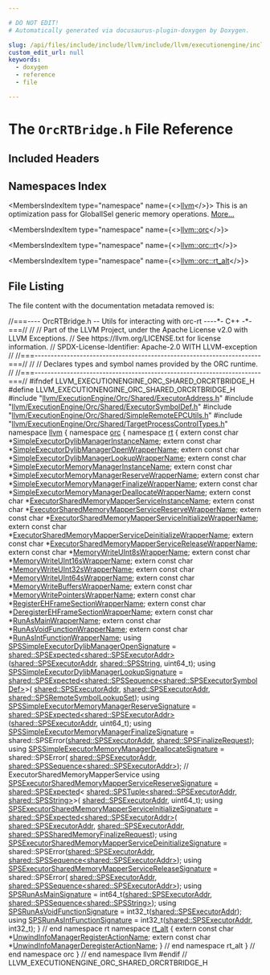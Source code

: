 ```yaml
---

# DO NOT EDIT!
# Automatically generated via docusaurus-plugin-doxygen by Doxygen.

slug: /api/files/include/include/llvm/include/llvm/executionengine/include/llvm/executionengine/orc/include/llvm/executionengine/orc/shared/orcrtbridge-h
custom_edit_url: null
keywords:
  - doxygen
  - reference
  - file

---
```





# The `OrcRTBridge.h` File Reference

<DoxygenPage pluginConfig={pluginConfig}>



## Included Headers

<IncludesList>
<IncludesListItem
  filePath="llvm/ExecutionEngine/Orc/Shared/ExecutorAddress.h"
  permalink="/docs/api/files/include/include/llvm/include/llvm/executionengine/include/llvm/executionengine/orc/include/llvm/executionengine/orc/shared/executoraddress-h"
  isLocal="true" />
<IncludesListItem
  filePath="llvm/ExecutionEngine/Orc/Shared/ExecutorSymbolDef.h"
  permalink="/docs/api/files/include/include/llvm/include/llvm/executionengine/include/llvm/executionengine/orc/include/llvm/executionengine/orc/shared/executorsymboldef-h"
  isLocal="true" />
<IncludesListItem
  filePath="llvm/ExecutionEngine/Orc/Shared/SimpleRemoteEPCUtils.h"
  permalink="/docs/api/files/include/include/llvm/include/llvm/executionengine/include/llvm/executionengine/orc/include/llvm/executionengine/orc/shared/simpleremoteepcutils-h"
  isLocal="true" />
<IncludesListItem
  filePath="llvm/ExecutionEngine/Orc/Shared/TargetProcessControlTypes.h"
  permalink="/docs/api/files/include/include/llvm/include/llvm/executionengine/include/llvm/executionengine/orc/include/llvm/executionengine/orc/shared/targetprocesscontroltypes-h"
  isLocal="true" />
</IncludesList>

## Namespaces Index

<MembersIndex>

<MembersIndexItem
  type="namespace"
  name={<><a href="/docs/api/namespaces/llvm">llvm</a></>}>
This is an optimization pass for GlobalISel generic memory operations. <a href="/docs/api/namespaces/llvm/#details">More...</a>
</MembersIndexItem>

<MembersIndexItem
  type="namespace"
  name={<><a href="/docs/api/namespaces/llvm/orc">llvm::orc</a></>}>
</MembersIndexItem>

<MembersIndexItem
  type="namespace"
  name={<><a href="/docs/api/namespaces/llvm/orc/rt">llvm::orc::rt</a></>}>
</MembersIndexItem>

<MembersIndexItem
  type="namespace"
  name={<><a href="/docs/api/namespaces/llvm/orc/rt-alt">llvm::orc::rt_alt</a></>}>
</MembersIndexItem>

</MembersIndex>


## File Listing

The file content with the documentation metadata removed is:

<ProgramListing>

<Link id="l00001" /><CodeLine lineNumber="1"><span class="doxyHighlightComment">//===---- OrcRTBridge.h -- Utils for interacting with orc-rt ----&#42;- C++ -&#42;-===//</span></CodeLine>
<Link id="l00002" /><CodeLine lineNumber="2"><span class="doxyHighlightComment">//</span></CodeLine>
<Link id="l00003" /><CodeLine lineNumber="3"><span class="doxyHighlightComment">// Part of the LLVM Project, under the Apache License v2.0 with LLVM Exceptions.</span></CodeLine>
<Link id="l00004" /><CodeLine lineNumber="4"><span class="doxyHighlightComment">// See https://llvm.org/LICENSE.txt for license information.</span></CodeLine>
<Link id="l00005" /><CodeLine lineNumber="5"><span class="doxyHighlightComment">// SPDX-License-Identifier: Apache-2.0 WITH LLVM-exception</span></CodeLine>
<Link id="l00006" /><CodeLine lineNumber="6"><span class="doxyHighlightComment">//</span></CodeLine>
<Link id="l00007" /><CodeLine lineNumber="7"><span class="doxyHighlightComment">//===----------------------------------------------------------------------===//</span></CodeLine>
<Link id="l00008" /><CodeLine lineNumber="8"><span class="doxyHighlightComment">//</span></CodeLine>
<Link id="l00009" /><CodeLine lineNumber="9"><span class="doxyHighlightComment">// Declares types and symbol names provided by the ORC runtime.</span></CodeLine>
<Link id="l00010" /><CodeLine lineNumber="10"><span class="doxyHighlightComment">//</span></CodeLine>
<Link id="l00011" /><CodeLine lineNumber="11"><span class="doxyHighlightComment">//===----------------------------------------------------------------------===//</span></CodeLine>
<Link id="l00012" /><CodeLine lineNumber="12"></CodeLine>
<Link id="l00013" /><CodeLine lineNumber="13"><span class="doxyHighlightPreprocessor">#ifndef LLVM&#95;EXECUTIONENGINE&#95;ORC&#95;SHARED&#95;ORCRTBRIDGE&#95;H</span></CodeLine>
<Link id="l00014" /><CodeLine lineNumber="14"><span class="doxyHighlightPreprocessor">#define LLVM&#95;EXECUTIONENGINE&#95;ORC&#95;SHARED&#95;ORCRTBRIDGE&#95;H</span></CodeLine>
<Link id="l00015" /><CodeLine lineNumber="15"></CodeLine>
<Link id="l00016" /><CodeLine lineNumber="16"><span class="doxyHighlightPreprocessor">#include &quot;<a href="/docs/api/files/include/include/llvm/include/llvm/executionengine/include/llvm/executionengine/orc/include/llvm/executionengine/orc/shared/executoraddress-h">llvm/ExecutionEngine/Orc/Shared/ExecutorAddress.h</a>&quot;</span></CodeLine>
<Link id="l00017" /><CodeLine lineNumber="17"><span class="doxyHighlightPreprocessor">#include &quot;<a href="/docs/api/files/include/include/llvm/include/llvm/executionengine/include/llvm/executionengine/orc/include/llvm/executionengine/orc/shared/executorsymboldef-h">llvm/ExecutionEngine/Orc/Shared/ExecutorSymbolDef.h</a>&quot;</span></CodeLine>
<Link id="l00018" /><CodeLine lineNumber="18"><span class="doxyHighlightPreprocessor">#include &quot;<a href="/docs/api/files/include/include/llvm/include/llvm/executionengine/include/llvm/executionengine/orc/include/llvm/executionengine/orc/shared/simpleremoteepcutils-h">llvm/ExecutionEngine/Orc/Shared/SimpleRemoteEPCUtils.h</a>&quot;</span></CodeLine>
<Link id="l00019" /><CodeLine lineNumber="19"><span class="doxyHighlightPreprocessor">#include &quot;<a href="/docs/api/files/include/include/llvm/include/llvm/executionengine/include/llvm/executionengine/orc/include/llvm/executionengine/orc/shared/targetprocesscontroltypes-h">llvm/ExecutionEngine/Orc/Shared/TargetProcessControlTypes.h</a>&quot;</span></CodeLine>
<Link id="l00020" /><CodeLine lineNumber="20"></CodeLine>
<Link id="l00021" /><CodeLine lineNumber="21"><span class="doxyHighlightKeyword">namespace </span><span class="doxyHighlight"><a href="/docs/api/namespaces/llvm">llvm</a> &#123;</span></CodeLine>
<Link id="l00022" /><CodeLine lineNumber="22"><span class="doxyHighlightKeyword">namespace </span><span class="doxyHighlight"><a href="/docs/api/namespaces/llvm/orc">orc</a> &#123;</span></CodeLine>
<Link id="l00023" /><CodeLine lineNumber="23" lineLink="/docs/api/namespaces/llvm/orc/rt"><span class="doxyHighlightKeyword">namespace </span><span class="doxyHighlight"><a href="/docs/api/namespaces/llvm/orc/rt">rt</a> &#123;</span></CodeLine>
<Link id="l00024" /><CodeLine lineNumber="24"></CodeLine>
<Link id="l00025" /><CodeLine lineNumber="25"><span class="doxyHighlightKeyword">extern</span><span class="doxyHighlight"> </span><span class="doxyHighlightKeyword">const</span><span class="doxyHighlight"> </span><span class="doxyHighlightKeywordType">char</span><span class="doxyHighlight"> &#42;<a href="/docs/api/namespaces/llvm/orc/rt/#ae5000e68c40d7a033515b57676e2b59c">SimpleExecutorDylibManagerInstanceName</a>;</span></CodeLine>
<Link id="l00026" /><CodeLine lineNumber="26"><span class="doxyHighlightKeyword">extern</span><span class="doxyHighlight"> </span><span class="doxyHighlightKeyword">const</span><span class="doxyHighlight"> </span><span class="doxyHighlightKeywordType">char</span><span class="doxyHighlight"> &#42;<a href="/docs/api/namespaces/llvm/orc/rt/#a86bb4954899f7b8d42b5c1efed3aff24">SimpleExecutorDylibManagerOpenWrapperName</a>;</span></CodeLine>
<Link id="l00027" /><CodeLine lineNumber="27"><span class="doxyHighlightKeyword">extern</span><span class="doxyHighlight"> </span><span class="doxyHighlightKeyword">const</span><span class="doxyHighlight"> </span><span class="doxyHighlightKeywordType">char</span><span class="doxyHighlight"> &#42;<a href="/docs/api/namespaces/llvm/orc/rt/#a9dc7ccbe616e10eaa1e40ab3ef4e1cd0">SimpleExecutorDylibManagerLookupWrapperName</a>;</span></CodeLine>
<Link id="l00028" /><CodeLine lineNumber="28"></CodeLine>
<Link id="l00029" /><CodeLine lineNumber="29"><span class="doxyHighlightKeyword">extern</span><span class="doxyHighlight"> </span><span class="doxyHighlightKeyword">const</span><span class="doxyHighlight"> </span><span class="doxyHighlightKeywordType">char</span><span class="doxyHighlight"> &#42;<a href="/docs/api/namespaces/llvm/orc/rt/#aefed2faa1885d142243754bc19726f68">SimpleExecutorMemoryManagerInstanceName</a>;</span></CodeLine>
<Link id="l00030" /><CodeLine lineNumber="30"><span class="doxyHighlightKeyword">extern</span><span class="doxyHighlight"> </span><span class="doxyHighlightKeyword">const</span><span class="doxyHighlight"> </span><span class="doxyHighlightKeywordType">char</span><span class="doxyHighlight"> &#42;<a href="/docs/api/namespaces/llvm/orc/rt/#a75e31b039e3f8f9d74a5ecc9fc4445e9">SimpleExecutorMemoryManagerReserveWrapperName</a>;</span></CodeLine>
<Link id="l00031" /><CodeLine lineNumber="31"><span class="doxyHighlightKeyword">extern</span><span class="doxyHighlight"> </span><span class="doxyHighlightKeyword">const</span><span class="doxyHighlight"> </span><span class="doxyHighlightKeywordType">char</span><span class="doxyHighlight"> &#42;<a href="/docs/api/namespaces/llvm/orc/rt/#a1386745ca3127ba6afbb98a00984da28">SimpleExecutorMemoryManagerFinalizeWrapperName</a>;</span></CodeLine>
<Link id="l00032" /><CodeLine lineNumber="32"><span class="doxyHighlightKeyword">extern</span><span class="doxyHighlight"> </span><span class="doxyHighlightKeyword">const</span><span class="doxyHighlight"> </span><span class="doxyHighlightKeywordType">char</span><span class="doxyHighlight"> &#42;<a href="/docs/api/namespaces/llvm/orc/rt/#a66900c0d1cb7093763fdf126c66fb770">SimpleExecutorMemoryManagerDeallocateWrapperName</a>;</span></CodeLine>
<Link id="l00033" /><CodeLine lineNumber="33"></CodeLine>
<Link id="l00034" /><CodeLine lineNumber="34"><span class="doxyHighlightKeyword">extern</span><span class="doxyHighlight"> </span><span class="doxyHighlightKeyword">const</span><span class="doxyHighlight"> </span><span class="doxyHighlightKeywordType">char</span><span class="doxyHighlight"> &#42;<a href="/docs/api/namespaces/llvm/orc/rt/#a37bd244700f67073b1a7fd36d4b0c6df">ExecutorSharedMemoryMapperServiceInstanceName</a>;</span></CodeLine>
<Link id="l00035" /><CodeLine lineNumber="35"><span class="doxyHighlightKeyword">extern</span><span class="doxyHighlight"> </span><span class="doxyHighlightKeyword">const</span><span class="doxyHighlight"> </span><span class="doxyHighlightKeywordType">char</span><span class="doxyHighlight"> &#42;<a href="/docs/api/namespaces/llvm/orc/rt/#a7496ff8990f2e5591c5b891e8f674e9e">ExecutorSharedMemoryMapperServiceReserveWrapperName</a>;</span></CodeLine>
<Link id="l00036" /><CodeLine lineNumber="36"><span class="doxyHighlightKeyword">extern</span><span class="doxyHighlight"> </span><span class="doxyHighlightKeyword">const</span><span class="doxyHighlight"> </span><span class="doxyHighlightKeywordType">char</span><span class="doxyHighlight"> &#42;<a href="/docs/api/namespaces/llvm/orc/rt/#af79a01251b80e17a178dd67316d2c3f0">ExecutorSharedMemoryMapperServiceInitializeWrapperName</a>;</span></CodeLine>
<Link id="l00037" /><CodeLine lineNumber="37"><span class="doxyHighlightKeyword">extern</span><span class="doxyHighlight"> </span><span class="doxyHighlightKeyword">const</span><span class="doxyHighlight"> </span><span class="doxyHighlightKeywordType">char</span><span class="doxyHighlight"> &#42;<a href="/docs/api/namespaces/llvm/orc/rt/#a98730faf23f94a2a4e52ea58da0af591">ExecutorSharedMemoryMapperServiceDeinitializeWrapperName</a>;</span></CodeLine>
<Link id="l00038" /><CodeLine lineNumber="38"><span class="doxyHighlightKeyword">extern</span><span class="doxyHighlight"> </span><span class="doxyHighlightKeyword">const</span><span class="doxyHighlight"> </span><span class="doxyHighlightKeywordType">char</span><span class="doxyHighlight"> &#42;<a href="/docs/api/namespaces/llvm/orc/rt/#a9e9a0ddd7ddd135851d649fb8234373b">ExecutorSharedMemoryMapperServiceReleaseWrapperName</a>;</span></CodeLine>
<Link id="l00039" /><CodeLine lineNumber="39"></CodeLine>
<Link id="l00040" /><CodeLine lineNumber="40"><span class="doxyHighlightKeyword">extern</span><span class="doxyHighlight"> </span><span class="doxyHighlightKeyword">const</span><span class="doxyHighlight"> </span><span class="doxyHighlightKeywordType">char</span><span class="doxyHighlight"> &#42;<a href="/docs/api/namespaces/llvm/orc/rt/#aa7198652f85526109e77300b9b67f559">MemoryWriteUInt8sWrapperName</a>;</span></CodeLine>
<Link id="l00041" /><CodeLine lineNumber="41"><span class="doxyHighlightKeyword">extern</span><span class="doxyHighlight"> </span><span class="doxyHighlightKeyword">const</span><span class="doxyHighlight"> </span><span class="doxyHighlightKeywordType">char</span><span class="doxyHighlight"> &#42;<a href="/docs/api/namespaces/llvm/orc/rt/#a16a7b80a8e73315cd597145aa582492f">MemoryWriteUInt16sWrapperName</a>;</span></CodeLine>
<Link id="l00042" /><CodeLine lineNumber="42"><span class="doxyHighlightKeyword">extern</span><span class="doxyHighlight"> </span><span class="doxyHighlightKeyword">const</span><span class="doxyHighlight"> </span><span class="doxyHighlightKeywordType">char</span><span class="doxyHighlight"> &#42;<a href="/docs/api/namespaces/llvm/orc/rt/#ab1a53cab0630ca7f22bc6c2074fc5be8">MemoryWriteUInt32sWrapperName</a>;</span></CodeLine>
<Link id="l00043" /><CodeLine lineNumber="43"><span class="doxyHighlightKeyword">extern</span><span class="doxyHighlight"> </span><span class="doxyHighlightKeyword">const</span><span class="doxyHighlight"> </span><span class="doxyHighlightKeywordType">char</span><span class="doxyHighlight"> &#42;<a href="/docs/api/namespaces/llvm/orc/rt/#aa48f07bac1a7bc98ef719170b0ebb6b9">MemoryWriteUInt64sWrapperName</a>;</span></CodeLine>
<Link id="l00044" /><CodeLine lineNumber="44"><span class="doxyHighlightKeyword">extern</span><span class="doxyHighlight"> </span><span class="doxyHighlightKeyword">const</span><span class="doxyHighlight"> </span><span class="doxyHighlightKeywordType">char</span><span class="doxyHighlight"> &#42;<a href="/docs/api/namespaces/llvm/orc/rt/#aca94690d0b8e760f473aab2fa27d5c23">MemoryWriteBuffersWrapperName</a>;</span></CodeLine>
<Link id="l00045" /><CodeLine lineNumber="45"><span class="doxyHighlightKeyword">extern</span><span class="doxyHighlight"> </span><span class="doxyHighlightKeyword">const</span><span class="doxyHighlight"> </span><span class="doxyHighlightKeywordType">char</span><span class="doxyHighlight"> &#42;<a href="/docs/api/namespaces/llvm/orc/rt/#aa89935ea06c8efbd5b88cc51afd4d38f">MemoryWritePointersWrapperName</a>;</span></CodeLine>
<Link id="l00046" /><CodeLine lineNumber="46"></CodeLine>
<Link id="l00047" /><CodeLine lineNumber="47"><span class="doxyHighlightKeyword">extern</span><span class="doxyHighlight"> </span><span class="doxyHighlightKeyword">const</span><span class="doxyHighlight"> </span><span class="doxyHighlightKeywordType">char</span><span class="doxyHighlight"> &#42;<a href="/docs/api/namespaces/llvm/orc/rt/#a708d9b5b8008550fc5bcbda4264b33fe">RegisterEHFrameSectionWrapperName</a>;</span></CodeLine>
<Link id="l00048" /><CodeLine lineNumber="48"><span class="doxyHighlightKeyword">extern</span><span class="doxyHighlight"> </span><span class="doxyHighlightKeyword">const</span><span class="doxyHighlight"> </span><span class="doxyHighlightKeywordType">char</span><span class="doxyHighlight"> &#42;<a href="/docs/api/namespaces/llvm/orc/rt/#a68f498b849914201972f86b5bbcb41a9">DeregisterEHFrameSectionWrapperName</a>;</span></CodeLine>
<Link id="l00049" /><CodeLine lineNumber="49"></CodeLine>
<Link id="l00050" /><CodeLine lineNumber="50"><span class="doxyHighlightKeyword">extern</span><span class="doxyHighlight"> </span><span class="doxyHighlightKeyword">const</span><span class="doxyHighlight"> </span><span class="doxyHighlightKeywordType">char</span><span class="doxyHighlight"> &#42;<a href="/docs/api/namespaces/llvm/orc/rt/#ae0d022df65cef8fec8bc53d39f9d918a">RunAsMainWrapperName</a>;</span></CodeLine>
<Link id="l00051" /><CodeLine lineNumber="51"><span class="doxyHighlightKeyword">extern</span><span class="doxyHighlight"> </span><span class="doxyHighlightKeyword">const</span><span class="doxyHighlight"> </span><span class="doxyHighlightKeywordType">char</span><span class="doxyHighlight"> &#42;<a href="/docs/api/namespaces/llvm/orc/rt/#ac46df3c9953b16c7deb29b22d05bd6db">RunAsVoidFunctionWrapperName</a>;</span></CodeLine>
<Link id="l00052" /><CodeLine lineNumber="52"><span class="doxyHighlightKeyword">extern</span><span class="doxyHighlight"> </span><span class="doxyHighlightKeyword">const</span><span class="doxyHighlight"> </span><span class="doxyHighlightKeywordType">char</span><span class="doxyHighlight"> &#42;<a href="/docs/api/namespaces/llvm/orc/rt/#a29f1789497f8bff6fa2ff287fc252d0a">RunAsIntFunctionWrapperName</a>;</span></CodeLine>
<Link id="l00053" /><CodeLine lineNumber="53"></CodeLine>
<Link id="l00054" /><CodeLine lineNumber="54" lineLink="/docs/api/namespaces/llvm/orc/rt/#a59cbb375727166fc83c1ed4a1e00010b"><span class="doxyHighlightKeyword">using </span><span class="doxyHighlight"><a href="/docs/api/namespaces/llvm/orc/rt/#a59cbb375727166fc83c1ed4a1e00010b">SPSSimpleExecutorDylibManagerOpenSignature</a> =</span></CodeLine>
<Link id="l00055" /><CodeLine lineNumber="55"><span class="doxyHighlight">    <a href="/docs/api/classes/llvm/orc/shared/spsexpected">shared::SPSExpected&lt;shared::SPSExecutorAddr&gt;</a>(<a href="/docs/api/classes/llvm/orc/shared/spsexecutoraddr">shared::SPSExecutorAddr</a>,</span></CodeLine>
<Link id="l00056" /><CodeLine lineNumber="56"><span class="doxyHighlight">                                                 <a href="/docs/api/namespaces/llvm/orc/shared/#a3b101487ee72cf9033225840204e68bb">shared::SPSString</a>, uint64&#95;t);</span></CodeLine>
<Link id="l00057" /><CodeLine lineNumber="57"></CodeLine>
<Link id="l00058" /><CodeLine lineNumber="58" lineLink="/docs/api/namespaces/llvm/orc/rt/#a074336153a117ca2ccd97221e728a5c3"><span class="doxyHighlightKeyword">using </span><span class="doxyHighlight"><a href="/docs/api/namespaces/llvm/orc/rt/#a074336153a117ca2ccd97221e728a5c3">SPSSimpleExecutorDylibManagerLookupSignature</a> =</span></CodeLine>
<Link id="l00059" /><CodeLine lineNumber="59"><span class="doxyHighlight">    <a href="/docs/api/classes/llvm/orc/shared/spsexpected">shared::SPSExpected&lt;shared::SPSSequence&lt;shared::SPSExecutorSymbolDef&gt;</a>&gt;(</span></CodeLine>
<Link id="l00060" /><CodeLine lineNumber="60"><span class="doxyHighlight">        <a href="/docs/api/classes/llvm/orc/shared/spsexecutoraddr">shared::SPSExecutorAddr</a>, <a href="/docs/api/classes/llvm/orc/shared/spsexecutoraddr">shared::SPSExecutorAddr</a>,</span></CodeLine>
<Link id="l00061" /><CodeLine lineNumber="61"><span class="doxyHighlight">        <a href="/docs/api/namespaces/llvm/orc/shared/#aa4683bc096f3b0cd8be3e2bcfa5924fa">shared::SPSRemoteSymbolLookupSet</a>);</span></CodeLine>
<Link id="l00062" /><CodeLine lineNumber="62"></CodeLine>
<Link id="l00063" /><CodeLine lineNumber="63" lineLink="/docs/api/namespaces/llvm/orc/rt/#a050da764894bd3ab4db31952c8982c39"><span class="doxyHighlightKeyword">using </span><span class="doxyHighlight"><a href="/docs/api/namespaces/llvm/orc/rt/#a050da764894bd3ab4db31952c8982c39">SPSSimpleExecutorMemoryManagerReserveSignature</a> =</span></CodeLine>
<Link id="l00064" /><CodeLine lineNumber="64"><span class="doxyHighlight">    <a href="/docs/api/classes/llvm/orc/shared/spsexpected">shared::SPSExpected&lt;shared::SPSExecutorAddr&gt;</a>(<a href="/docs/api/classes/llvm/orc/shared/spsexecutoraddr">shared::SPSExecutorAddr</a>,</span></CodeLine>
<Link id="l00065" /><CodeLine lineNumber="65"><span class="doxyHighlight">                                                 uint64&#95;t);</span></CodeLine>
<Link id="l00066" /><CodeLine lineNumber="66" lineLink="/docs/api/namespaces/llvm/orc/rt/#a748877e70deb4d5cfba84c82ae219701"><span class="doxyHighlightKeyword">using </span><span class="doxyHighlight"><a href="/docs/api/namespaces/llvm/orc/rt/#a748877e70deb4d5cfba84c82ae219701">SPSSimpleExecutorMemoryManagerFinalizeSignature</a> =</span></CodeLine>
<Link id="l00067" /><CodeLine lineNumber="67"><span class="doxyHighlight">    shared::SPSError(<a href="/docs/api/classes/llvm/orc/shared/spsexecutoraddr">shared::SPSExecutorAddr</a>, <a href="/docs/api/namespaces/llvm/orc/shared/#a35b277daedca31091f550803ef8834c0">shared::SPSFinalizeRequest</a>);</span></CodeLine>
<Link id="l00068" /><CodeLine lineNumber="68" lineLink="/docs/api/namespaces/llvm/orc/rt/#afbeca9ac4a6c6710667297da29cc62c4"><span class="doxyHighlightKeyword">using </span><span class="doxyHighlight"><a href="/docs/api/namespaces/llvm/orc/rt/#afbeca9ac4a6c6710667297da29cc62c4">SPSSimpleExecutorMemoryManagerDeallocateSignature</a> = shared::SPSError(</span></CodeLine>
<Link id="l00069" /><CodeLine lineNumber="69"><span class="doxyHighlight">    <a href="/docs/api/classes/llvm/orc/shared/spsexecutoraddr">shared::SPSExecutorAddr</a>, <a href="/docs/api/classes/llvm/orc/shared/spssequence">shared::SPSSequence&lt;shared::SPSExecutorAddr&gt;</a>);</span></CodeLine>
<Link id="l00070" /><CodeLine lineNumber="70"></CodeLine>
<Link id="l00071" /><CodeLine lineNumber="71"><span class="doxyHighlightComment">// ExecutorSharedMemoryMapperService</span></CodeLine>
<Link id="l00072" /><CodeLine lineNumber="72" lineLink="/docs/api/namespaces/llvm/orc/rt/#a557165be8fb59bae42025bd5c59541bb"><span class="doxyHighlightKeyword">using </span><span class="doxyHighlight"><a href="/docs/api/namespaces/llvm/orc/rt/#a557165be8fb59bae42025bd5c59541bb">SPSExecutorSharedMemoryMapperServiceReserveSignature</a> =</span></CodeLine>
<Link id="l00073" /><CodeLine lineNumber="73"><span class="doxyHighlight">    <a href="/docs/api/classes/llvm/orc/shared/spsexpected">shared::SPSExpected</a>&lt;</span></CodeLine>
<Link id="l00074" /><CodeLine lineNumber="74"><span class="doxyHighlight">        <a href="/docs/api/classes/llvm/orc/shared/spstuple">shared::SPSTuple&lt;shared::SPSExecutorAddr, shared::SPSString&gt;</a>&gt;(</span></CodeLine>
<Link id="l00075" /><CodeLine lineNumber="75"><span class="doxyHighlight">        <a href="/docs/api/classes/llvm/orc/shared/spsexecutoraddr">shared::SPSExecutorAddr</a>, uint64&#95;t);</span></CodeLine>
<Link id="l00076" /><CodeLine lineNumber="76" lineLink="/docs/api/namespaces/llvm/orc/rt/#acde1ae43605670d8b04367538b53ae4c"><span class="doxyHighlightKeyword">using </span><span class="doxyHighlight"><a href="/docs/api/namespaces/llvm/orc/rt/#acde1ae43605670d8b04367538b53ae4c">SPSExecutorSharedMemoryMapperServiceInitializeSignature</a> =</span></CodeLine>
<Link id="l00077" /><CodeLine lineNumber="77"><span class="doxyHighlight">    <a href="/docs/api/classes/llvm/orc/shared/spsexpected">shared::SPSExpected&lt;shared::SPSExecutorAddr&gt;</a>(</span></CodeLine>
<Link id="l00078" /><CodeLine lineNumber="78"><span class="doxyHighlight">        <a href="/docs/api/classes/llvm/orc/shared/spsexecutoraddr">shared::SPSExecutorAddr</a>, <a href="/docs/api/classes/llvm/orc/shared/spsexecutoraddr">shared::SPSExecutorAddr</a>,</span></CodeLine>
<Link id="l00079" /><CodeLine lineNumber="79"><span class="doxyHighlight">        <a href="/docs/api/namespaces/llvm/orc/shared/#aa747eff51a403ae9b4d7a429b63cbfc7">shared::SPSSharedMemoryFinalizeRequest</a>);</span></CodeLine>
<Link id="l00080" /><CodeLine lineNumber="80" lineLink="/docs/api/namespaces/llvm/orc/rt/#ae643ba16206c473d4fa46b2e6891b495"><span class="doxyHighlightKeyword">using </span><span class="doxyHighlight"><a href="/docs/api/namespaces/llvm/orc/rt/#ae643ba16206c473d4fa46b2e6891b495">SPSExecutorSharedMemoryMapperServiceDeinitializeSignature</a> =</span></CodeLine>
<Link id="l00081" /><CodeLine lineNumber="81"><span class="doxyHighlight">    shared::SPSError(<a href="/docs/api/classes/llvm/orc/shared/spsexecutoraddr">shared::SPSExecutorAddr</a>,</span></CodeLine>
<Link id="l00082" /><CodeLine lineNumber="82"><span class="doxyHighlight">                     <a href="/docs/api/classes/llvm/orc/shared/spssequence">shared::SPSSequence&lt;shared::SPSExecutorAddr&gt;</a>);</span></CodeLine>
<Link id="l00083" /><CodeLine lineNumber="83" lineLink="/docs/api/namespaces/llvm/orc/rt/#af7edf987a15b9ab28b0bd14558106a01"><span class="doxyHighlightKeyword">using </span><span class="doxyHighlight"><a href="/docs/api/namespaces/llvm/orc/rt/#af7edf987a15b9ab28b0bd14558106a01">SPSExecutorSharedMemoryMapperServiceReleaseSignature</a> = shared::SPSError(</span></CodeLine>
<Link id="l00084" /><CodeLine lineNumber="84"><span class="doxyHighlight">    <a href="/docs/api/classes/llvm/orc/shared/spsexecutoraddr">shared::SPSExecutorAddr</a>, <a href="/docs/api/classes/llvm/orc/shared/spssequence">shared::SPSSequence&lt;shared::SPSExecutorAddr&gt;</a>);</span></CodeLine>
<Link id="l00085" /><CodeLine lineNumber="85"></CodeLine>
<Link id="l00086" /><CodeLine lineNumber="86" lineLink="/docs/api/namespaces/llvm/orc/rt/#a089acd594927cea1e4a54d2081357adf"><span class="doxyHighlightKeyword">using </span><span class="doxyHighlight"><a href="/docs/api/namespaces/llvm/orc/rt/#a089acd594927cea1e4a54d2081357adf">SPSRunAsMainSignature</a> = int64&#95;t(<a href="/docs/api/classes/llvm/orc/shared/spsexecutoraddr">shared::SPSExecutorAddr</a>,</span></CodeLine>
<Link id="l00087" /><CodeLine lineNumber="87"><span class="doxyHighlight">                                      <a href="/docs/api/classes/llvm/orc/shared/spssequence">shared::SPSSequence&lt;shared::SPSString&gt;</a>);</span></CodeLine>
<Link id="l00088" /><CodeLine lineNumber="88" lineLink="/docs/api/namespaces/llvm/orc/rt/#a3991d73f7bf5524bc58acb9ad0277ab2"><span class="doxyHighlightKeyword">using </span><span class="doxyHighlight"><a href="/docs/api/namespaces/llvm/orc/rt/#a3991d73f7bf5524bc58acb9ad0277ab2">SPSRunAsVoidFunctionSignature</a> = int32&#95;t(<a href="/docs/api/classes/llvm/orc/shared/spsexecutoraddr">shared::SPSExecutorAddr</a>);</span></CodeLine>
<Link id="l00089" /><CodeLine lineNumber="89" lineLink="/docs/api/namespaces/llvm/orc/rt/#aa897fd436b75aeb029811e35f1683c07"><span class="doxyHighlightKeyword">using </span><span class="doxyHighlight"><a href="/docs/api/namespaces/llvm/orc/rt/#aa897fd436b75aeb029811e35f1683c07">SPSRunAsIntFunctionSignature</a> = int32&#95;t(<a href="/docs/api/classes/llvm/orc/shared/spsexecutoraddr">shared::SPSExecutorAddr</a>, int32&#95;t);</span></CodeLine>
<Link id="l00090" /><CodeLine lineNumber="90"><span class="doxyHighlight">&#125; </span><span class="doxyHighlightComment">// end namespace rt</span></CodeLine>
<Link id="l00091" /><CodeLine lineNumber="91"></CodeLine>
<Link id="l00092" /><CodeLine lineNumber="92" lineLink="/docs/api/namespaces/llvm/orc/rt-alt"><span class="doxyHighlightKeyword">namespace </span><span class="doxyHighlight"><a href="/docs/api/namespaces/llvm/orc/rt-alt">rt&#95;alt</a> &#123;</span></CodeLine>
<Link id="l00093" /><CodeLine lineNumber="93"><span class="doxyHighlightKeyword">extern</span><span class="doxyHighlight"> </span><span class="doxyHighlightKeyword">const</span><span class="doxyHighlight"> </span><span class="doxyHighlightKeywordType">char</span><span class="doxyHighlight"> &#42;<a href="/docs/api/namespaces/llvm/orc/rt-alt/#a7f3a9b9ae915debaec6c11b4ef8bf5df">UnwindInfoManagerRegisterActionName</a>;</span></CodeLine>
<Link id="l00094" /><CodeLine lineNumber="94"><span class="doxyHighlightKeyword">extern</span><span class="doxyHighlight"> </span><span class="doxyHighlightKeyword">const</span><span class="doxyHighlight"> </span><span class="doxyHighlightKeywordType">char</span><span class="doxyHighlight"> &#42;<a href="/docs/api/namespaces/llvm/orc/rt-alt/#a11e6b5673a2ef4f15613d83b000dea48">UnwindInfoManagerDeregisterActionName</a>;</span></CodeLine>
<Link id="l00095" /><CodeLine lineNumber="95"><span class="doxyHighlight">&#125; </span><span class="doxyHighlightComment">// end namespace rt&#95;alt</span></CodeLine>
<Link id="l00096" /><CodeLine lineNumber="96"><span class="doxyHighlight">&#125; </span><span class="doxyHighlightComment">// end namespace orc</span></CodeLine>
<Link id="l00097" /><CodeLine lineNumber="97"><span class="doxyHighlight">&#125; </span><span class="doxyHighlightComment">// end namespace llvm</span></CodeLine>
<Link id="l00098" /><CodeLine lineNumber="98"></CodeLine>
<Link id="l00099" /><CodeLine lineNumber="99"><span class="doxyHighlightPreprocessor">#endif </span><span class="doxyHighlightComment">// LLVM&#95;EXECUTIONENGINE&#95;ORC&#95;SHARED&#95;ORCRTBRIDGE&#95;H</span></CodeLine>

</ProgramListing>


</DoxygenPage>
